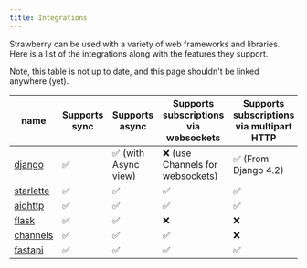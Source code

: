 ```yaml
---
title: Integrations
---
```



Strawberry can be used with a variety of web frameworks and libraries. Here is a
list of the integrations along with the features they support.

Note, this table is not up to date, and this page shouldn't be linked anywhere
(yet).

| name                        | Supports sync | Supports async       | Supports subscriptions via websockets | Supports subscriptions via multipart HTTP | Supports file uploads | Supports batch queries |
| --------------------------- | ------------- | -------------------- | ------------------------------------- | ----------------------------------------- | --------------------- | ---------------------- |
| [django](./django.md)       | ✅            | ✅ (with Async view) | ❌ (use Channels for websockets)      | ✅ (From Django 4.2)                      | ✅                    | ❌                     |
| [starlette](./starlette.md) | ✅            | ✅                   | ✅                                    | ✅                                        | ✅                    | ✅                     |
| [aiohttp](./aiohttp.md)     | ✅            | ✅                   | ✅                                    | ✅                                        | ✅                    | ✅                     |
| [flask](./flask.md)         | ✅            | ✅                   | ❌                                    | ❌                                        | ✅                    | ✅                     |
| [channels](./channels.md)   | ✅            | ✅                   | ✅                                    | ❌                                        | ✅                    | ✅                     |
| [fastapi](./fastapi.md)     | ✅            | ✅                   | ✅                                    | ✅                                        | ✅                    | ✅                     |
